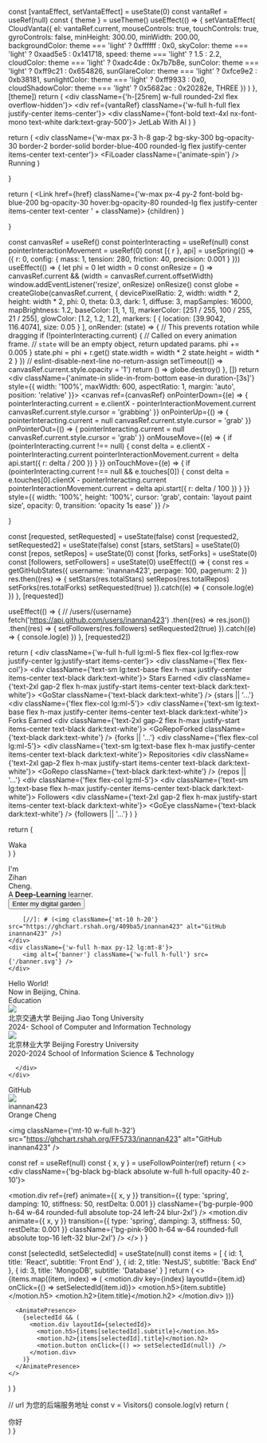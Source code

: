
  const [vantaEffect, setVantaEffect] = useState(0)
  const vantaRef = useRef(null)
  const { theme } = useTheme()
  useEffect(() => {
      setVantaEffect(
        CloudVanta({
          el: vantaRef.current,
          mouseControls: true,
          touchControls: true,
          gyroControls: false,
          minHeight: 300.00,
          minWidth: 200.00,
          backgroundColor: theme === 'light' ? 0xffffff : 0x0,
          skyColor: theme === 'light' ? 0xaad5e5 : 0x141718,
          speed: theme === 'light' ? 1.5 : 2.2,
          cloudColor: theme === 'light' ? 0xadc4de : 0x7b7b8e,
          sunColor: theme === 'light' ? 0xff9c21 : 0x654826,
          sunGlareColor: theme === 'light' ? 0xfce9e2 : 0xb38181,
          sunlightColor: theme === 'light' ? 0xff9933 : 0x0,
          cloudShadowColor: theme === 'light' ? 0x5682ac : 0x20282e,
          THREE
        })
      )
  }, [theme])
  return (
    <div className={'h-[25rem] w-full rounded-2xl flex overflow-hidden'}>
      <div ref={vantaRef} className={'w-full h-full flex justify-center items-center'}>
        <div className={'font-bold text-4xl nx-font-mono text-white dark:text-gray-500'}>
          JetLab With AI
        </div>
      </div>
    </div>
  )
}

  return (
        <div className={'w-max px-3 h-8 gap-2 bg-sky-300 bg-opacity-30 border-2 border-solid border-blue-400 rounded-lg flex justify-center items-center text-center'}>
            <FiLoader className={'animate-spin'} />
            Running
        </div>
  )

}

  return (
        <Link href={href} className={'w-max px-4 py-2 font-bold bg-blue-200 bg-opacity-30 hover:bg-opacity-80 rounded-lg flex justify-center items-center text-center ' + className}>
            {children}
        </Link>
  )

}

  const canvasRef = useRef()
  const pointerInteracting = useRef(null)
  const pointerInteractionMovement = useRef(0)
  const [{ r }, api] = useSpring(() => ({
    r: 0,
    config: {
      mass: 1,
      tension: 280,
      friction: 40,
      precision: 0.001
    }
  }))
  useEffect(() => {
    let phi = 0
    let width = 0
    const onResize = () => canvasRef.current && (width = canvasRef.current.offsetWidth)
    window.addEventListener('resize', onResize)
    onResize()
    const globe = createGlobe(canvasRef.current, {
      devicePixelRatio: 2,
      width: width * 2,
      height: width * 2,
      phi: 0,
      theta: 0.3,
      dark: 1,
      diffuse: 3,
      mapSamples: 16000,
      mapBrightness: 1.2,
      baseColor: [1, 1, 1],
      markerColor: [251 / 255, 100 / 255, 21 / 255],
      glowColor: [1.2, 1.2, 1.2],
      markers: [
        { location: [39.9042, 116.4074], size: 0.05 }
      ],
      onRender: (state) => {
        // This prevents rotation while dragging
        if (!pointerInteracting.current) {
          // Called on every animation frame.
          // `state` will be an empty object, return updated params.
          phi += 0.005
        }
        state.phi = phi + r.get()
        state.width = width * 2
        state.height = width * 2
      }
    })
    // eslint-disable-next-line no-return-assign
    setTimeout(() => canvasRef.current.style.opacity = '1')
    return () => globe.destroy()
  }, [])
  return <div
    className={'animate-in slide-in-from-bottom ease-in duration-[3s]'}
  style={{
    width: '100%',
    maxWidth: 600,
    aspectRatio: 1,
    margin: 'auto',
    position: 'relative'
  }}>
        <canvas
            ref={canvasRef}
            onPointerDown={(e) => {
              pointerInteracting.current =
                    e.clientX - pointerInteractionMovement.current
              canvasRef.current.style.cursor = 'grabbing'
            }}
            onPointerUp={() => {
              pointerInteracting.current = null
              canvasRef.current.style.cursor = 'grab'
            }}
            onPointerOut={() => {
              pointerInteracting.current = null
              canvasRef.current.style.cursor = 'grab'
            }}
            onMouseMove={(e) => {
              if (pointerInteracting.current !== null) {
                const delta = e.clientX - pointerInteracting.current
                pointerInteractionMovement.current = delta
                api.start({
                  r: delta / 200
                })
              }
            }}
            onTouchMove={(e) => {
              if (pointerInteracting.current !== null && e.touches[0]) {
                const delta = e.touches[0].clientX - pointerInteracting.current
                pointerInteractionMovement.current = delta
                api.start({
                  r: delta / 100
                })
              }
            }}
            style={{
              width: '100%',
              height: '100%',
              cursor: 'grab',
              contain: 'layout paint size',
              opacity: 0,
              transition: 'opacity 1s ease'
            }}
        />
    </div>

}

  const [requested, setRequested] = useState(false)
  const [requested2, setRequested2] = useState(false)
  const [stars, setStars] = useState(0)
  const [repos, setRepos] = useState(0)
  const [forks, setForks] = useState(0)
  const [followers, setFollowers] = useState(0)
  useEffect(() => {
    const res = getGitHubStates({ username: 'inannan423', perpage: 100, pagenum: 2 })
    res.then((res) => {
        setStars(res.totalStars)
        setRepos(res.totalRepos)
        setForks(res.totalForks)
        setRequested(true)
    }).catch((e) => {
      console.log(e)
    })
  }, [requested])

  useEffect(() => {
      // /users/{username}
      fetch('https://api.github.com/users/inannan423')
        .then((res) => res.json())
        .then((res) => {
          setFollowers(res.followers)
          setRequested2(true)
        }).catch((e) => {
          console.log(e)
        })
  }, [requested2])

  return (
        <div className={'w-full h-full lg:ml-5 flex flex-col lg:flex-row justify-center lg:justify-start items-center'}>
            <div className={'flex flex-col'}>
              <div className={'text-sm lg:text-base flex h-max justify-center items-center text-black dark:text-white'}>
                Stars Earned
              </div>
              <div className={'text-2xl gap-2 flex h-max justify-start items-center text-black dark:text-white'}>
                <GoStar className={'text-black dark:text-white'} /> {stars || '...'}
              </div>
            </div>
          <div className={'flex flex-col lg:ml-5'}>
            <div className={'text-sm lg:text-base flex h-max justify-center items-center text-black dark:text-white'}>
              Forks Earned
            </div>
            <div className={'text-2xl gap-2 flex h-max justify-start items-center text-black dark:text-white'}>
              <GoRepoForked className={'text-black dark:text-white'} /> {forks || '...'}
            </div>
          </div>
          <div className={'flex flex-col lg:ml-5'}>
            <div className={'text-sm lg:text-base flex h-max justify-center items-center text-black dark:text-white'}>
              Repositories
            </div>
            <div className={'text-2xl gap-2 flex h-max justify-start items-center text-black dark:text-white'}>
              <GoRepo className={'text-black dark:text-white'} /> {repos || '...'}
            </div>
          </div>
          <div className={'flex flex-col lg:ml-5'}>
            <div className={'text-sm lg:text-base flex h-max justify-center items-center text-black dark:text-white'}>
              Followers
            </div>
            <div className={'text-2xl gap-2 flex h-max justify-start items-center text-black dark:text-white'}>
              <GoEye className={'text-black dark:text-white'} /> {followers || '...'}
            </div>
          </div>
        </div>
    )
}

  return (
    <div>
      Waka
    </div>
  )
}

[//]: # (<div className={'h-96 w-3/4 bg-gradient-to-r -z-10 from-blue-500 to-red-800 absolute right-0 top-32 opacity-10 dark:opacity-20 !blur-3xl rounded-full'}></div>)

<div className={'lg:grid lg:grid-cols-2 z-10'}>
    <div className={'w-full h-max py-12 mt-28'}>
        <TopTag />
        <div className={'flex h-max text-3xl lg:text-6xl font-bold w-full justify-start items-center lg:-mt-3'}>
            <div>I'm&nbsp;</div>
 <div className={'linear-gradient-text leading-loose'}>Zihan&nbsp;</div>
 <div>Cheng.</div>
        </div>
        <div className={'text-xl lg:text-4xl font-bold text-gray-600 dark:text-gray-300 -mt-2'}>
            A <b className={'underline decoration-dashed underline-offset-2 decoration-blue-500'}>Deep-Learning</b> learner.
        </div>
        <Button href={'/note'} className={'mt-10'}>
            Enter my digital garden
        </Button>

        [//]: # (<img className={'mt-10 h-20'} src="https://ghchart.rshah.org/409ba5/inannan423" alt="GitHub inannan423" />)
    </div>
    <div className={'w-full h-max py-12 lg:mt-8'}>
        <img alt={'banner'} className={'w-full h-full'} src={'/banner.svg'} />
    </div>
</div>

<div className={'my-3'}>
  <Cloud/>
</div>

<div className={'w-full flex flex-col lg:grid lg:grid-flow-row-dense lg:grid-cols-5 gap-2'}>
    <div
        className={'flex p-3 justify-center relative overflow-hidden items-center bg-white col-span-3 h-96 w-full rounded-2xl forest-bg'}
    >
        <div className={'bg-black dark:bg-white absolute w-full h-full opacity-30 '}></div>
        <div className={'font-bold text-2xl lg:text-4xl text-white dark:text-white z-10 underline decoration-emerald-400 underline-offset-4 leading-relaxed'}>
          Hello World!
        </div>
    </div>
    <div className={'flex h-96 w-full justify-center items-center lg:col-span-2 shadow-inner relative bg-gray-600 dark:bg-gray-900 rounded-2xl overflow-hidden'}>
        <CobeModel />
        <div className={'absolute w-full opacity-30 flex justify-center items-center z-0 text-white text-2xl lg:text-4xl font-bold'}>
            Now in Beijing, China.
        </div>
    </div>
</div>

<div className={'w-full flex flex-col lg:grid lg:grid-flow-row-dense lg:grid-cols-5 gap-2 my-3'}>

[//]: # (<div className={'flex relative overflow-hidden bg-gray-800 col-span-2 h-96 w-full rounded-2xl code-bg'}>)

[//]: # (    <div className={'bg-black bg-gray-900 absolute w-full h-full opacity-80 z-0'}></div>)

[//]: # (    <div className={'h-full z-10 p-6 grid  w-full items-stretch content-start'}>)

[//]: # (        <div className={'text-3xl font-bold text-white underline decoration-orange-600 underline-offset-4'}>)

[//]: # (            About me)

[//]: # (        </div>)

[//]: # (        <div className={'flex w-full flex-col'}>)

[//]: # (          <div className={'mt-3 w-full bg-gray-800 px-3 py-3 bg-opacity-90 rounded-md flex justify-between items-center'}>)

[//]: # (                <FiCommand className={'text-2xl text-white'} />)

[//]: # (                <div className={'text-white font-bold text-base lg:text-lg'}>)

[//]: # (                    A <b className={'text-orange-600'}>front-end</b> enthusiast.)

[//]: # (                </div>)

[//]: # (          </div>)

[//]: # (          <div className={'mt-3 w-full bg-gray-800 px-3 py-3 bg-opacity-90 rounded-md flex justify-between items-center'}>)

[//]: # (                <FiGlobe className={'text-2xl text-white'} />)

[//]: # (                <div className={'text-white font-bold text-base lg:text-lg'}>)

[//]: # (                    Now Studying at <b className={'text-green-600'}>BJFU.</b>)

[//]: # (                </div>)

[//]: # (            </div>)

[//]: # (          <div className={'mt-3 w-full bg-gray-800 px-3 py-3 bg-opacity-90 rounded-md flex justify-between items-center'}>)

[//]: # (                <FiBookOpen className={'text-2xl text-white'} />)

[//]: # (                <div className={'text-white font-bold text-base lg:text-lg'}>)

[//]: # (                    Major in <b className={'text-red-600'}>Digital Media Tech.</b>)

[//]: # (                </div>)

[//]: # (            </div>)

[//]: # (        </div>)

[//]: # (    </div>)

[//]: # (</div>)
  <div className={'flex relative overflow-hidden bg-gray-800 col-span-2 h-96 w-full rounded-2xl code-bg'}>
    <div className={'bg-black bg-gray-900 absolute w-full h-full opacity-80 z-0'}></div>
    <div className={'h-full z-10 p-6 grid  w-full items-stretch content-start'}>
      <div className={'text-3xl font-bold text-white underline decoration-orange-600 underline-offset-4'}>
        Education
      </div>
      <div className={'flex w-full flex-col'}>
        <div className={'mt-3 w-full bg-gray-800 px-3 py-3 bg-opacity-90 rounded-md flex justify-start gap-3 items-center'}>
          <img src={'/BJTU.svg'} className={'w-16 h-16'} />
          <div className={'flex flex-col'}>
            <div className={'text-blue-500 font-bold text-base lg:text-lg'}>
              北京交通大学 Beijing Jiao Tong University
            </div>
            <div className={'text-gray-300 text-sm lg:text-sm'}>
              2024- School of Computer and Information Technology
            </div>
          </div>
        </div>
        <div className={'mt-3 w-full bg-gray-800 px-3 py-3 bg-opacity-90 rounded-md flex justify-start gap-3 items-center'}>
          <img src={'/BJFU.svg'} className={'w-16 h-16'} />
          <div className={'flex flex-col'}>
            <div className={'text-green-500 font-bold text-base lg:text-lg'}>
              北京林业大学 Beijing Forestry University
            </div>
            <div className={'text-gray-300 text-sm lg:text-sm'}>
              2020-2024 School of Information Science & Technology
            </div>
          </div>
        </div>

      </div>
    </div>
  </div>
    <div className={'flex relative overflow-hidden bg-blue-100 dark:bg-black col-span-3 h-max lg:h-96 w-full rounded-2xl'}>
        <div className={'bg-gray-300 dark:bg-black absolute w-full h-full opacity-80 z-0 backdrop-blur-lg'}></div>
        <div className={'w-96 h-96 bg-orange-300 rounded-full absolute blur-3xl left-24 dark:opacity-20'}></div>
        <div className={'w-96 h-96 bg-pink-200 rounded-full absolute blur-3xl right-24 dark:opacity-20'}></div>
        <div className={'h-full z-10 p-6 grid  w-full items-stretch content-start'}>
            <div className={'text-3xl font-bold text-black dark:text-white underline decoration-blue-600 underline-offset-4  w-max px-2 py-2'}>
                GitHub
            </div>
            <div className={'flex flex-col lg:flex-row w-full mt-8 justify-start items-center'}>
                  <img src={'https://avatars.githubusercontent.com/u/83146544'} className={'w-20 h-20 rounded-full'} />
                  <div className={'flex flex-col h-max ml-3 pr-3'}>
                      <Link href={'https://github.com/inannan423'} target={'_blank'} className={'w-full'}>
                          <div className={'text-2xl font-thin text-black dark:text-white hover:underline hover:decoration-blue-400'}>
                              inannan423
                          </div>
                      </Link>
                      <div className={'text-lg font-thin text-blue-500 font-mono'}>
                          Orange Cheng
                      </div>
                  </div>
                  <GitHubStats />
            <div>

[//]: # (<img className={'h-32'} src={'https://github-readme-stats-git-masterrstaa-rickstaa.vercel.app/api?username=inannan423'} alt={'Github'}/>)
                </div>
            </div>
            <img className={'mt-10 w-full h-32'} src="https://ghchart.rshah.org/FF5733/inannan423" alt="GitHub inannan423" />
        </div>
    </div>
</div>

  const ref = useRef(null)
  const { x, y } = useFollowPointer(ref)
  return (
    <>
      <div className={'bg-black bg-black absolute w-full h-full opacity-40 z-10'}></div>
      <motion.div ref={ref}
           animate={{ x, y }}
           transition={{
             type: 'spring',
             damping: 10,
             stiffness: 50,
             restDelta: 0.001
           }}
           className={'bg-purple-900 h-64 w-64 rounded-full absolute top-24 left-24 blur-2xl'}
      />
      <motion.div
            animate={{ x, y }}
            transition={{
              type: 'spring',
              damping: 3,
              stiffness: 50,
              restDelta: 0.001
            }}
            className={'bg-pink-900 h-64 w-64 rounded-full absolute top-16 left-32 blur-2xl'}
      />
    </>
  )
}

[//]: # (<div className={'w-full flex flex-col lg:grid lg:grid-flow-row-dense lg:grid-cols-3 gap-2 my-3'}>)

[//]: # (  <div className={'flex relative overflow-hidden bg-black h-96 w-full rounded-2xl'}>)

[//]: # (    <RunCircle />)

[//]: # (    <div className={'h-full z-10 p-6 grid w-full items-stretch content-start'}>)

[//]: # (      <div className={'text-3xl flex h-max justify-center items-center font-bold text-white underline decoration-purple-600 underline-offset-4 w-max px-2 py-2'}>)

[//]: # (        Blog)

[//]: # (        <Link href={'/blog/2023-01-27-aliserver'} className={'ml-2 rounded-full w-8 h-8 flex justify-center items-center mt-1 '}>)

[//]: # (          <FiArrowRight className={'text-2xl text-white'} />)

[//]: # (        </Link>)

[//]: # (      </div>)

[//]: # (      <div className={'flex flex-col lg:flex-row w-full justify-start items-center text-xl ml-2 text-gray-500'}>)

[//]: # (        Record my coding experience and life.)

[//]: # (      </div>)

[//]: # (    </div>)

[//]: # (  </div>)

[//]: # (  <div className={'flex relative overflow-hidden bg-black h-96 w-full rounded-2xl'}>)

[//]: # (    <div className={'h-full z-10 p-6 grid w-full items-stretch content-start'}>)

[//]: # (      <div className={'text-3xl flex h-max justify-center items-center  font-bold text-white underline decoration-red-600 underline-offset-4 w-max px-2 py-2'}>)

[//]: # (        Notes)

[//]: # (        <Link href={'/note'} className={'ml-2 rounded-full w-8 h-8 flex justify-center items-center mt-1 '}>)

[//]: # (          <FiArrowRight className={'text-2xl text-white'} />)

[//]: # (        </Link>)

[//]: # (      </div>)

[//]: # (      <div className={'flex flex-col lg:flex-row w-full justify-start items-center text-xl ml-2 text-gray-500'}>)

[//]: # (        Record the systematized learning knowledge.)

[//]: # (      </div>)

[//]: # (      <div className={'mt-3 w-full bg-gray-800 px-3 py-3 bg-opacity-90 rounded-md flex justify-between items-center'}>)

[//]: # (        <div className={'text-red-500 font-bold text-base lg:text-lg'}>)

[//]: # (          Computer Science)

[//]: # (        </div>)

[//]: # (        <MdOutlineScience className={'text-2xl text-white'} />)

[//]: # (      </div>)

[//]: # (      <div className={'mt-3 w-full bg-gray-800 px-3 py-3 bg-opacity-90 rounded-md flex justify-between items-center'}>)

[//]: # (        <div className={'text-red-500 font-bold text-base lg:text-lg'}>)

[//]: # (          Front End)

[//]: # (        </div>)

[//]: # (        <FaReact className={'text-2xl text-white'} />)

[//]: # (      </div>)

[//]: # (      <div className={'mt-3 w-full bg-gray-800 px-3 py-3 bg-opacity-90 rounded-md flex justify-between items-center'}>)

[//]: # (        <div className={'text-red-500 font-bold text-base lg:text-lg'}>)

[//]: # (          Back End)

[//]: # (        </div>)

[//]: # (        <SiNestjs className={'text-2xl text-white'} />)

[//]: # (      </div>)

[//]: # (    </div>)

[//]: # (  </div>)

[//]: # (  <div className={'flex relative overflow-hidden bg-black h-96 w-full rounded-2xl'}>)

[//]: # (    <div className={'h-full z-10 p-6 grid w-full items-stretch content-start'}>)

[//]: # (      <div className={'text-3xl flex h-max justify-center items-center font-bold text-white underline decoration-green-300 underline-offset-4 w-max px-2 py-2 z-10'}>)

[//]: # (        Leaves)

[//]: # (        <Link href={'/leaves'} className={'ml-2 rounded-full w-8 h-8 flex justify-center items-center mt-1 z-10'}>)

[//]: # (          <FiArrowRight className={'text-2xl text-white'} />)

[//]: # (        </Link>)

[//]: # (      </div>)

[//]: # (      <div className={'flex flex-col lg:flex-row w-full justify-start items-center text-xl ml-2 text-gray-500 z-10'}>)

[//]: # (        Some scattered knowledge and ideas.)

[//]: # (      </div>)

[//]: # (    </div>)

[//]: # (  </div>)

[//]: # (</div>)

  const [selectedId, setSelectedId] = useState(null)
  const items = [
    {
      id: 1,
      title: 'React',
      subtitle: 'Front End'
    },
    {
      id: 2,
      title: 'NestJS',
      subtitle: 'Back End'
    },
    {
      id: 3,
      title: 'MongoDB',
      subtitle: 'Database'
    }
  ]
  return (
    <>
      {items.map((item, index) => (
        <motion.div key={index} layoutId={item.id} onClick={() => setSelectedId(item.id)}>
          <motion.h5>{item.subtitle}</motion.h5>
          <motion.h2>{item.title}</motion.h2>
        </motion.div>
      ))}

      <AnimatePresence>
        {selectedId && (
          <motion.div layoutId={selectedId}>
            <motion.h5>{items[selectedId].subtitle}</motion.h5>
            <motion.h2>{items[selectedId].title}</motion.h2>
            <motion.button onClick={() => setSelectedId(null)} />
          </motion.div>
        )}
      </AnimatePresence>
    </>
  )
}

[//]: # (<div className={'w-full flex flex-col lg:grid lg:grid-flow-row-dense lg:grid-cols-5 gap-2 my-3'}>)

[//]: # (  <div className={'flex relative overflow-hidden bg-black col-span-3 h-96 lg:h-96 w-full rounded-2xl'}>)

[//]: # (    <div className={'bg-black bg-gray-800 absolute w-full h-full opacity-80 z-0 backdrop-blur-lg'}></div>)

[//]: # (    <div className={'w-96 h-96 bg-yellow-800 rounded-full absolute blur-3xl left-24 opacity-20'}></div>)

[//]: # (    <div className={'w-96 h-96 bg-pink-800 rounded-full absolute blur-3xl right-24 opacity-20'}></div>)

[//]: # (    <div className={'absolute z-[11] top-32 w-full'}>)

[//]: # (      <div className={'w-full'}>)

[//]: # (        <Stacks stacks={frontEnd} direction={'left'}/>)

[//]: # (      </div>)

[//]: # (      <div className={'w-full mt-6'}>)

[//]: # (        <Stacks stacks={OtherStacks} direction={'right'}/>)

[//]: # (      </div>)

[//]: # (    </div>)

[//]: # (    <div className={'h-full z-10 p-6 grid w-full items-stretch content-start'}>)

[//]: # (      <div className={'text-3xl font-bold text-white underline decoration-pink-600 underline-offset-4'}>)

[//]: # (        Tech Stack)

[//]: # (      </div>)

[//]: # (      <div className={'opacity-10 hover:opacity-20 transition-all ease duration-700 absolute -bottom-12 -right-16 z-0'}>)

[//]: # (        <img alt={'tech stack'} src={'/react_ts.svg'} className={'w-96 h-96'} />)

[//]: # (      </div>)

[//]: # ([//]: # &#40;<TechCards />&#41;)
[//]: # (    </div>)

[//]: # (  </div>)

[//]: # (  <div className={'flex relative overflow-hidden bg-gray-800 col-span-2 h-96 w-full rounded-2xl contact-bg'}>)

[//]: # (    <div className={'bg-black bg-blue-300 absolute w-full h-full opacity-50 z-0 blur-md'}></div>)

[//]: # (    <div className={'h-full z-10 p-6 grid  w-full items-stretch content-start'}>)

[//]: # (      <div className={'text-3xl font-bold text-blue-800 underline decoration-blue-800 underline-offset-4'}>)

[//]: # (        Contact)

[//]: # (      </div>)

[//]: # (      <div className={'mt-3 w-full flex flex-col justify-center items-end'}>)

[//]: # (        <Link href={'https://juejin.cn/user/453415418729422'} target={'_blank'} className={'flex w-full justify-end items-center'}>)

[//]: # (          <div className={'text-8xl lg:text-5xl mr-3 opacity-0 hover:opacity-60 transition-all ease-in-out duration-700 text-white'}>稀土掘金</div>)

[//]: # (          <img src={'/juejin.svg'} className={'w-24 h-24 opacity-25 hover:opacity-60 transition-all ease-in-out duration-700'} />)

[//]: # (        </Link>)

[//]: # (        <Link href={'https://github.com/inannan423'} target={'_blank'} className={'flex w-full justify-end items-center'}>)

[//]: # (          <div className={'text-8xl lg:text-5xl mr-3 opacity-0 hover:opacity-60 transition-all ease-in-out duration-700 text-white'}>GITHUB</div>)

[//]: # (          <img src={'/github.svg'} className={'w-24 h-24 opacity-25 hover:opacity-60 transition-all ease-in-out duration-700'} />)

[//]: # (        </Link>)

[//]: # (        <Link href={'mailto:jetzihan@outlook.com'} target={'_blank'} className={'flex w-full justify-end items-center'}>)

[//]: # (          <div className={'text-8xl lg:text-5xl mr-3 opacity-0 hover:opacity-60 transition-all ease-in-out duration-700 text-white'}>OUTLOOK</div>)

[//]: # (          <img src={'/email.svg'} className={'w-24 h-24 opacity-25 hover:opacity-60 transition-all ease-in-out duration-700'} />)

[//]: # (        </Link>)

[//]: # (      </div>)

[//]: # (    </div>)

[//]: # (  </div>)

[//]: # (</div>)


  // url 为您的后端服务地址
    const v = Visitors()
    console.log(v)
  return (
    <div className="">
        你好
    </div>
  )
}

[//]: # (<div className={'w-full flex flex-col lg:grid lg:grid-flow-row-dense lg:grid-cols-5 gap-2 my-3'}>)

[//]: # (  <div className={'flex relative overflow-hidden dark:bg-white bg-black col-span-2 h-96 w-full rounded-2xl border-4 border-green-600 border-solid'}>)

[//]: # (    <div className={'bg-green-100 dark:bg-green-800 absolute w-full h-full opacity-90 dark:opacity-70 z-0'}></div>)

[//]: # (    <div className={'h-full z-10 p-6 grid relative w-full items-stretch content-start overflow-hidden'}>)

[//]: # (      <div className={'text-3xl font-bold text-black dark:text-white underline decoration-green-600 underline-offset-4'}>)

[//]: # (        Visitors)

[//]: # (      </div>)

[//]: # ()
[//]: # ([//]: # &#40;<VestorDemo />&#41;)
[//]: # (      <div className={'absolute w-max text-[20rem] left-8 top-72 opacity-30 hover:opacity-20 transition-all ease duration-500'}>)

[//]: # (        施工中请等待)

[//]: # (      </div>)

[//]: # (    </div>)

[//]: # (  </div>)

[//]: # (  <div className={'flex relative overflow-hidden bg-gray-200 col-span-3 h-96 lg:h-96 w-full rounded-2xl'}>)

[//]: # (    <div className={'bg-white absolute w-full h-full opacity-80 z-0 backdrop-blur-lg'}></div>)

[//]: # (    <div className={'w-96 h-96 bg-red-800 rounded-full absolute blur-3xl left-24 opacity-20'}></div>)

[//]: # (    <div className={'w-96 h-96 bg-purple-800 rounded-full absolute blur-3xl right-24 opacity-20'}></div>)

[//]: # (    <div className={'absolute z-[11] top-32 p-6 w-full'}>)

[//]: # (      <TextTurn />)

[//]: # (    </div>)

[//]: # (    <div className={'h-full z-10 p-6 grid w-full items-stretch content-start'}>)

[//]: # (      <div className={'text-3xl font-bold text-black underline decoration-cyan-600 underline-offset-4'}>)

[//]: # (        Projects)

[//]: # (      </div>)

[//]: # (      <div className={'opacity-10 hover:opacity-20 transition-all ease duration-700 absolute -bottom-12 -right-16 z-0'}>)

[//]: # (        <img alt={'tech stack'} src={'/stack/html.svg'} className={'w-96 h-96'} />)

[//]: # (      </div>)

[//]: # (    </div>)

[//]: # (  </div>)

[//]: # (</div>)
